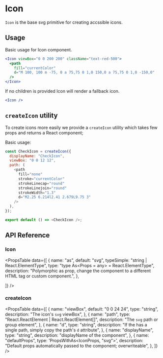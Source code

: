 
# Icon

`Icon` is the base svg primitive for creating accssible icons.

<ComponentLinks github="icon" story="primitives-icon" theme="icon" />

## Usage

Basic usage for Icon component.

```jsx live
<Icon viewBox="0 0 200 200" className="text-red-500">
  <path
    fill="currentColor"
    d="M 100, 100 m -75, 0 a 75,75 0 1,0 150,0 a 75,75 0 1,0 -150,0"
  />
</Icon>
```

If no children is provided Icon will render a fallback icon.

```jsx live
<Icon />
```

## `createIcon` utility

To create icons more easily we provide a `createIcon` utility which takes few
props and returns a React component;

Basic usage:

```js noInline
const CheckIcon = createIcon({
  displayName: "CheckIcon",
  viewBox: "0 0 12 12",
  path: (
    <path
      fill="none"
      stroke="currentColor"
      strokeLinecap="round"
      strokeLinejoin="round"
      strokeWidth="1.3"
      d="M2.25 6.214l2.41 2.679L9.75 3"
    />
  ),
});

export default () => <CheckIcon />;
```

## API Reference

### Icon

<PropsTable
  data={[
    {
      name: "as",
      default: "svg",
      typeSimple: "string | React.ElementType",
      type: "type As<Props = any> = React.ElementType<Props>",
      description:
        "Polymorphic as prop, change the component to a different HTML tag or custom component.",
    },

]} />

### createIcon

<PropsTable
  data={[
    {
      name: "viewBox",
      default: "0 0 24 24",
      type: "string",
      description: "The icon's `svg` viewBox",
    },
    {
      name: "path",
      type: "React.ReactElement | React.ReactElement[]",
      description: "The `svg` path or group element",
    },
    {
      name: "d",
      type: "string",
      description:
        "If the has a single path, simply copy the path's `d` attribute",
    },
    {
      name: "displayName",
      type: "string",
      description: "displayName of the component",
    },
    {
      name: "defaultProps",
      type: 'PropsWithAs<IconProps, "svg">',
      description:
        "Default props automatically passed to the component; overwriteable",
    },
  ]}
/>
